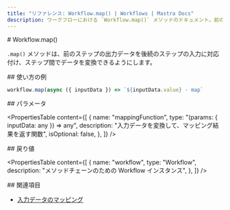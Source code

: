 ```yaml
---
title: "リファレンス: Workflow.map() | Workflows | Mastra Docs"
description: ワークフローにおける `Workflow.map()` メソッドのドキュメント。前のステップの出力データを後続ステップの入力にマッピングします。
---
```


<div id="workflowmap">
  # Workflow.map()
</div>

`.map()` メソッドは、前のステップの出力データを後続のステップの入力に対応付け、ステップ間でデータを変換できるようにします。

<div id="usage-example">
  ## 使い方の例
</div>

```typescript copy
workflow.map(async ({ inputData }) => `${inputData.value} - map`
```


<div id="parameters">
  ## パラメータ
</div>

<PropertiesTable
  content={[
    {
      name: "mappingFunction",
      type: "(params: { inputData: any }) => any",
      description:
        "入力データを変換して、マッピング結果を返す関数",
      isOptional: false,
    },
  ]}
/>

<div id="returns">
  ## 戻り値
</div>

<PropertiesTable
  content={[
    {
      name: "workflow",
      type: "Workflow",
      description: "メソッドチェーンのための Workflow インスタンス",
    },
  ]}
/>

<div id="related">
  ## 関連項目
</div>

- [入力データのマッピング](/docs/workflows/input-data-mapping)